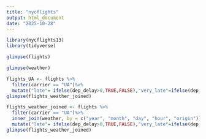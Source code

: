 ```yaml
---
title: "nycflights"
output: html_document
date: "2025-10-28"
---
```


```r
library(nycflights13)
library(tidyverse)
```

```r
glimpse(flights)
```
```r
glimpse(weather)
```
```r
flights_UA <- flights %>%
  filter(carrier == "UA")%>%
  mutate("late"= ifelse(dep_delay>0,TRUE,FALSE),"very_late"=ifelse(dep_delay>30,TRUE,FALSE))
glimpse(flights_weather_joined)
```



```r
flights_weather_joined <- flights %>%
  filter(carrier == "UA")%>%
  inner_join(weather, by = c("year", "month", "day", "hour", "origin"))%>%
  mutate("late"= ifelse(dep_delay>0,TRUE,FALSE),"very_late"=ifelse(dep_delay>30,TRUE,FALSE))
glimpse(flights_weather_joined)
```




